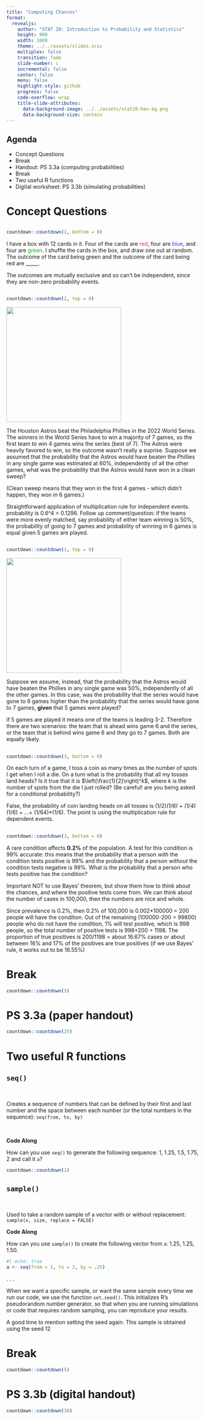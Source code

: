 ```yaml
---
title: "Computing Chances"
format:
  revealjs:
    author: "STAT 20: Introduction to Probability and Statistics"
    height: 900
    width: 1600
    theme: ../../assets/slides.scss
    multiplex: false
    transition: fade
    slide-number: c
    incremental: false
    center: false
    menu: false
    highlight-style: github
    progress: false
    code-overflow: wrap
    title-slide-attributes:
      data-background-image: ../../assets/stat20-hex-bg.png
      data-background-size: contain
---
```


## Agenda

- Concept Questions
- Break
- Handout: PS 3.3a (computing probabilities)
- Break
- Two useful R functions
- Digital worksheet: PS 3.3b (simulating probabilities)


# Concept Questions

##

```r
countdown::countdown(1, bottom = 0)
```



:::{.poll}
I have a box with 12 cards in it.  Four of the cards are [red]{style="color:#FF3342"}, four are [blue]{style="color:#3F33FF"}, and four are [green]{style="color:#0EB220"}. I shuffle the cards in the box, and draw one out at random. The outcome of the card being green and the outcome of the card being red are _____.
:::

:::{.notes}
The outcomes are mutually exclusive and so can't be independent, since they are non-zero probability events.
:::


##


```r
countdown::countdown(2, top = 0)
```

![](images/phillies-astros.jpg){width=300}

:::{.poll}
The Houston Astros beat the Philadelphia Phillies in the 2022 World Series. The winners in the World Series have to win a majority of 7 games, so the first team to win 4 games wins the series (best of 7). The Astros were heavily favored to win, so the outcome wasn't really a suprise. Suppose we assumed that the probability that the Astros would have beaten the Phillies in any single game was estimated at 60%, independently of all the other games, what was the probability that the Astros would have won in a clean sweep? 

(Clean sweep means that they won in the first 4 games - which didn't happen, they won in 6 games.)
:::


:::{.notes}
Straightforward application of multiplication rule for independent events. probability is 0.6^4 = 0.1296. Follow up comment/question: if the teams were more evenly matched, say probability of either team winning is 50%, the probability of going to 7 games and probability of winning in 6 games is equal given 5 games are played. 
:::


##


```r
countdown::countdown(1, top = 0)
```

![](images/phillies-astros.jpg){width=300}

:::{.poll}
Suppose we assume, instead, that the probability that the Astros would have beaten the Phillies in any single game was 50%, independently of all the other games. In this case, was the probability that the series would have gone to 6 games higher than the probability that the series would have gone to 7 games, **given** that 5 games were played?
:::



:::{.notes}
if 5 games are played it means one of the teams is leading 3-2. Therefore there are two scenarios: the team that is ahead wins game 6 and the series, or the team that is behind wins game 6 and they go to 7 games. Both are equally likely. 
:::

## 

```r
countdown::countdown(3, bottom = 0)
```

:::{.poll}
On each turn of a game, I toss a coin as many times as the number of spots I get when I roll a die.
On a turn what is the probability that all my tosses land heads? Is it true that it is $\left(\frac{1}{2}\right)^k$, where $k$ is the number of spots from the die I just rolled? (Be careful! are you being asked for a conditional probability?)
:::

:::{.notes}
False, the probability of coin landing heads on all tosses is (1/2)*(1/6) + (1/4)*(1/6) + ...+ (1/64)*(1/6). The point is using the multiplication rule for dependent events.
:::



## 

```r
countdown::countdown(3, bottom = 0)
```

:::{.poll}
A rare condition affects **0.2%** of the population. A test for this condition is 99% accurate: this means that the probability that a person *with* the condition tests positive is 99% and the probability that a person *without* the condition tests negative is 99%. What is the probability that a person who tests positive has the condition? 

:::

:::{.notes}
Important NOT to use Bayes' theorem, but show them how to think about the chances, and where the positive tests come from. We can think about the number of cases in 100,000, then the numbers are nice and whole.

Since prevalence is 0.2%, then  0.2% of 100,000 is 0.002*100000 = 200 people will have the condition. Out of the remaining (100000-200 = 99800) people who do not have the condition, 1% will test positive, which is 998 people, so the total number of positive tests is 998+200 = 1198. The proportion of true positives is 200/1198 = about 16.67% cases or about between 16% and 17% of the positives are true positives (if we use Bayes' rule, it works out to be 16.55%)
:::

# Break 

```r
countdown::countdown(5)
```

# PS 3.3a (paper handout) 

```r
countdown::countdown(25)
```

# Two useful R functions

##  `seq()`

\

Creates a sequence of numbers that can be defined by their first and last number and the space between each number (or the total numbers in the sequence):
`seq(from, to, by)`

\

:::poll
**Code Along**

How can you use `seq()` to generate the following sequence: 1, 1.25, 1.5, 1.75, 2 and call it `a`?
:::

```r
countdown::countdown(1)
```



## `sample()` 


\

Used to take a random sample of a vector with or without replacement: 
`sample(x, size, replace = FALSE)`


:::poll
**Code Along**

How can you use `sample()` to create the following vector from `a`: 1.25, 1.25, 1.50.

```r
#| echo: true
a <- seq(from = 1, to = 2, by = .25)
```

:::

. . . 

When we want a specific sample, or want the same sample every time we run our code, we use the function `set.seed()`. This initializes R's pseudorandom number generator, so that when you are running simulations or code that requires random sampling, you can reproduce your results. 

:::notes
A good time to mention setting the seed again.
This sample is obtained using the seed 12
:::

# Break 

```r
countdown::countdown(5)
```

# PS 3.3b (digital handout)

```r
countdown::countdown(30)
```